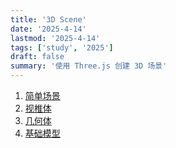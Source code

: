 ```yaml
---
title: '3D Scene'
date: '2025-4-14'
lastmod: '2025-4-14'
tags: ['study', '2025']
draft: false
summary: '使用 Three.js 创建 3D 场景'
---
```


1. <a href="/repo/3d?scene=base" target="_blank">简单场景</a>
2. <a href="/repo/3d?scene=cameraHelper" target="_blank">视椎体</a>
3. <a href="/repo/3d?scene=geometry" target="_blank">几何体</a>
4. <a href="/repo/3d?scene=baseModel" target="_blank">基础模型</a>